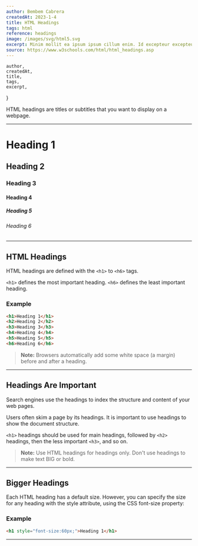 ```yaml
---
author: Bembem Cabrera
createdAt: 2023-1-4
title: HTML Headings
tags: html
reference: headings
image: /images/svg/html5.svg
excerpt: Minim mollit ea ipsum ipsum cillum enim. Id excepteur excepteur eiusmod ipsum eu culpa.
source: https://www.w3schools.com/html/html_headings.asp
---
```


    author,
    createdAt,
    title,
    tags,
    excerpt,
}

HTML headings are titles or subtitles that you want to display on a webpage.

---

<div className="sample-heading">

<h1>Heading 1</h1>

<h2>Heading 2</h2>

<h3>Heading 3</h3>

<h4>Heading 4</h4>

<h5>Heading 5</h5>

<h6>Heading 6</h6>

</div>

---

## HTML Headings

HTML headings are defined with the `<h1>` to `<h6>` tags.

`<h1>` defines the most important heading. `<h6>` defines the least important heading.

### Example

```html
<h1>Heading 1</h1>
<h2>Heading 2</h2>
<h3>Heading 3</h3>
<h4>Heading 4</h4>
<h5>Heading 5</h5>
<h6>Heading 6</h6>
```

> **Note:** Browsers automatically add some white space (a margin) before and after a heading.

---

## Headings Are Important

Search engines use the headings to index the structure and content of your web pages.

Users often skim a page by its headings. It is important to use headings to show the document structure.

`<h1>` headings should be used for main headings, followed by `<h2>` headings, then the less important `<h3>`, and so on.

> **Note:** Use HTML headings for headings only. Don't use headings to make text BIG or bold.

---

## Bigger Headings

Each HTML heading has a default size. However, you can specify the size for any heading with the style attribute, using the CSS font-size property:

### Example

```html
<h1 style="font-size:60px;">Heading 1</h1>
```

---

<Headings />
